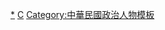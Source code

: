 {{Navbox
|name  = 蔣經國
|title = [[蔣經國]]
|image = [[File:第7任總統蔣經國先生玉照.jpg|100px]]
|listclass = hlist
|style = 
|state = {{{state<includeonly>|collapsed</includeonly>}}}

|group1 = [[Template:蔣中正家族|家族]]
|list1  = 
* [[蔣宗霸]]（远祖）
* [[蔣浚明]]（远祖）
* [[蔣斯千]]（曾祖父）
* [[蔣肇聰]]（祖父）
* [[王采玉]]（祖母）
* [[蔣中正]]（父）
* [[毛福梅]]（生母）
* [[宋美齡]]（繼母）
* [[蔣緯國]]（弟）
* [[蒋方良]]（配偶）
* [[章亞若]]（情婦）

|group2 = 國家、主義及組織
|list2  = 
* [[中華民國]]
* [[中華民國憲法]]
* [[動員戡亂時期臨時條款]]
* [[三民主義]]
* [[反共主義]]
* [[中華民國國軍]]
* [[中國國民黨]]
* [[國防大學政治作戰學院|政工幹校]]
* [[中國青年救國團|中國青年反共救國團]]

|group3 = 政治
|list3  = 
* 赣南新政
** 新赣南国民经济建设公司
* [[上海打虎]]
* [[扬子公司案]]
* [[中华民国国库黄金运送台湾行动|黄金运台]]
* [[冷戰]]
* [[陶普斯號事件]]
* [[大陳島撤退]]
* [[孫立人兵變案]]
* [[五二四事件]]
* [[中橫公路|開闢中橫公路]]
* [[湖口兵變]]
* [[國共關係]]
** [[世界自由民主聯盟總會]]
* [[兩岸關係]]
** [[廖承志致蔣經國先生信]]
** [[三不政策]]
** [[三民主義統一中國]]
** [[一國兩治]]
* [[台灣獨立運動]]
** [[四二四刺殺蔣經國案|424刺蔣案]]
** [[兩報爆炸案]]
* [[催台青|吹台青]] 
* [[蔣經國內閣]] 
* [[十大建設]]
** [[台灣奇蹟]]
* [[中壢事件]]
* [[美麗島事件]]
* [[林宅血案]]
* [[陳文成命案]]
* [[六項保證]]
* [[江南案]]
* [[錫安山 (台灣)|錫安山新約教會]]
* [[民主進步黨|民進黨成立]]
* [[三七事件]]
* [[台灣省戒嚴令|解嚴]]
* [[蔣經國之死|逝世]]

|group5 = 選舉
|list5  = 
* [[1978年中華民國總統選舉]]
* [[1984年中華民國總統選舉]]

|group6 = 相關人物
|list6  =
* [[嚴家淦]]
* [[孫立人]]
* [[謝東閔 (台灣)|謝東閔]]
* [[李登輝]]
* [[林洋港]]
* [[邱創煥]]
* [[徐慶鐘]]
* [[孫運璿]]
* [[俞國華]]
* [[李煥]]
* [[王昇]]
* [[劉宜良]]
* [[汪希苓]]
* [[郝柏村]]
* [[宋楚瑜]]
* [[馬英九]]

|group7 = [[蔣經國紀念|紀念及遗存]]
|list7 = 
* [[總統府 (臺灣)|中華民國總統府]]
* [[蒋氏故居|奉化溪口蒋氏故居]]
* 旧居（[[小洋房 (溪口)|溪口]]、[[留东同学会会址|南京]]、[[蒋经国旧居 (赣州)|赣州]]、[[逸村|上海]]、[[蒋经国旧居 (杭州)|杭州]]、[[七海寓所|台北]]）
*[[經國七海文化園區]]（[[七海寓所]]、[[蔣經國總統圖書館|總統圖書館]]）
* 《[[蔣經國日記]]》
* [[蔣經國紀念歌]]
* [[對蔣經國的評價|評價]]

}}<noinclude>
[[Category:蒋經國|*]]
[[Category:蔣家第二代|C]]
[[Category:中華民國政治人物模板]]
</noinclude><!-- 
<noinclude>{{Documentation}}</noinclude> -->